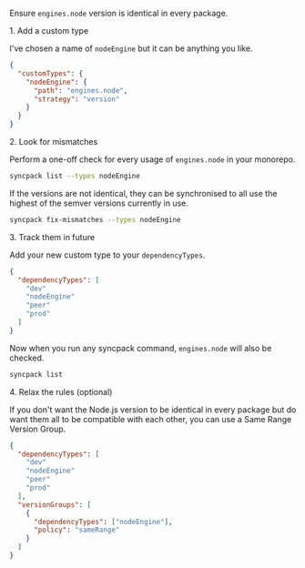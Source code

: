 

Ensure <Link to={href.engines}>`engines.node`</Link> version is identical in every package.

<Hx level={props.level}>1. Add a custom type</Hx>

I've chosen a name of `nodeEngine` but it can be anything you like.

```json title=".syncpackrc"
{
  "customTypes": {
    "nodeEngine": {
      "path": "engines.node",
      "strategy": "version"
    }
  }
}
```

<Hx level={props.level}>2. Look for mismatches</Hx>

Perform a one-off check for every usage of `engines.node` in your monorepo.

```bash
syncpack list --types nodeEngine
```

If the versions are not identical, they can be synchronised to all use the highest of the semver versions currently in use.

```bash
syncpack fix-mismatches --types nodeEngine
```

<Hx level={props.level}>3. Track them in future</Hx>

Add your new custom type to your `dependencyTypes`.

```json title=".syncpackrc"
{
  "dependencyTypes": [
    "dev"
    "nodeEngine"
    "peer"
    "prod"
  ]
}
```

Now when you run any syncpack command, `engines.node` will also be checked.

```bash
syncpack list
```

<Hx level={props.level}>4. Relax the rules (optional)</Hx>

If you don't want the Node.js version to be identical in every package but do want them all to be compatible with each other, you can use a <Link to='/config/version-groups/same-range'>Same Range</Link> Version Group.

```json title=".syncpackrc"
{
  "dependencyTypes": [
    "dev"
    "nodeEngine"
    "peer"
    "prod"
  ],
  "versionGroups": [
    {
      "dependencyTypes": ["nodeEngine"],
      "policy": "sameRange"
    }
  ]
}
```
